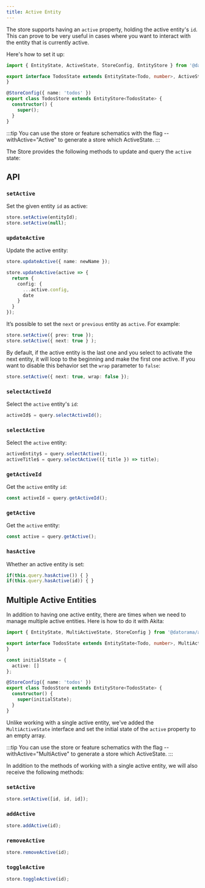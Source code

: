 ```yaml
---
title: Active Entity
---
```


The store supports having an `active` property, holding the active entity's `id`. This can prove to be very useful in cases where you want to interact with the entity that is currently active.
  
Here's how to set it up:

```ts {3} title="todos.store.ts"
import { EntityState, ActiveState, StoreConfig, EntityStore } from '@datorama/akita';

export interface TodosState extends EntityState<Todo, number>, ActiveState {
}

@StoreConfig({ name: 'todos' })
export class TodosStore extends EntityStore<TodosState> {
  constructor() {
    super();
  }
}
```

:::tip
You can use the store or feature schematics with the flag --withActive="Active" to generate a store which ActiveState.
:::

The Store provides the following methods to update and query the `active` state:

## API

### `setActive`
Set the given entity `id` as active:

```ts
store.setActive(entityId);
store.setActive(null);
```

### `updateActive`

Update the active entity:
```ts
store.updateActive({ name: newName });

store.updateActive(active => {
  return {
    config: {
      ...active.config,
      date
    }
  }
});
```

It’s possible to set the `next` or `previous` entity as `active`. For example:

```ts
store.setActive({ prev: true }); 
store.setActive({ next: true } );
```

By default, if the active entity is the last one and you select to activate the next entity, it will loop to the beginning and make the first one active. If you want to disable this behavior set the `wrap` parameter to `false`:
```ts
store.setActive({ next: true, wrap: false });
```

### `selectActiveId`
Select the `active` entity's `id`:
```ts
activeId$ = query.selectActiveId();
```

### `selectActive`
Select the `active` entity:
```ts
activeEntity$ = query.selectActive();
activeTitle$ = query.selectActive(({ title }) => title);
```

### `getActiveId`
Get the `active` entity `id`:
```ts
const activeId = query.getActiveId();
```

### `getActive`
Get the `active` entity:
```ts
const active = query.getActive();
```

### `hasActive`
Whether an active entity is set:

```ts
if(this.query.hasActive()) { }
if(this.query.hasActive(id)) { }
```

## Multiple Active Entities
In addition to having one active entity, there are times when we need to manage multiple active entities. Here is how to do it with Akita:
```ts {3} title="todos.store.ts"
import { EntityState, MultiActiveState, StoreConfig } from '@datorama/akita';

export interface TodosState extends EntityState<Todo, number>, MultiActiveState {
}

const initialState = {
  active: []
};

@StoreConfig({ name: 'todos' })
export class TodosStore extends EntityStore<TodosState> {
  constructor() {
    super(initialState);
  }
}
```

Unlike working with a single active entity, we've added the `MultiActiveState` interface and set the initial state of the `active` property to an empty array.

:::tip
You can use the store or feature schematics with the flag --withActive="MultiActive" to generate a store which ActiveState.
:::

In addition to the methods of working with a single active entity, we will also receive the following methods:


### `setActive`
```ts
store.setActive([id, id, id]);
```

### `addActive`
```ts
store.addActive(id);
```

### `removeActive`
```ts
store.removeActive(id);
```

### `toggleActive`
```ts
store.toggleActive(id);
```
